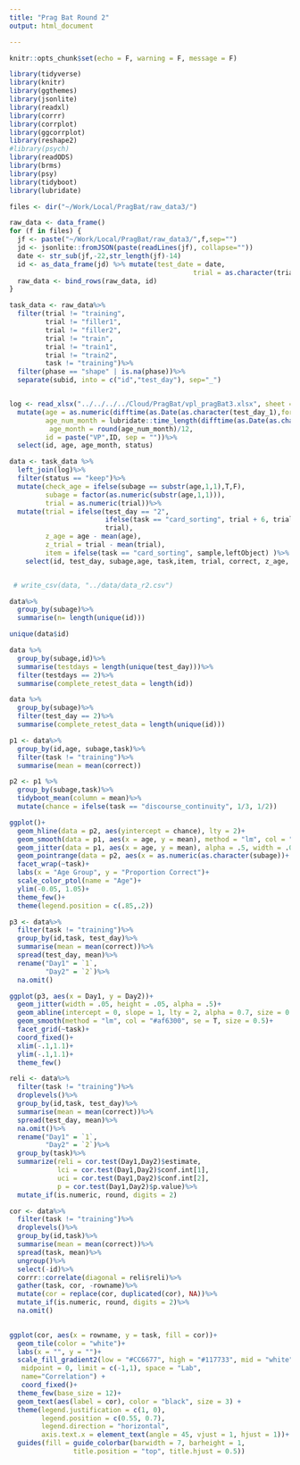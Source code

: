 ```yaml
---
title: "Prag Bat Round 2"
output: html_document

---
```


```r
knitr::opts_chunk$set(echo = F, warning = F, message = F)

library(tidyverse)
library(knitr)
library(ggthemes)
library(jsonlite)
library(readxl)
library(corrr)
library(corrplot)
library(ggcorrplot)
library(reshape2)
#library(psych)
library(readODS)
library(brms)
library(psy)
library(tidyboot)
library(lubridate)

```

```r
files <- dir("~/Work/Local/PragBat/raw_data3/")

raw_data <- data_frame()
for (f in files) {
  jf <- paste("~/Work/Local/PragBat/raw_data3/",f,sep="")
  jd <- jsonlite::fromJSON(paste(readLines(jf), collapse=""))
  date <- str_sub(jf,-22,str_length(jf)-14)
  id <- as_data_frame(jd) %>% mutate(test_date = date,
                                              trial = as.character(trial))
  raw_data <- bind_rows(raw_data, id)
}

task_data <- raw_data%>%
  filter(trial != "training",
         trial != "filler1",
         trial != "filler2",
         trial != "train",
         trial != "train1",
         trial != "train2",
         task != "training")%>%
  filter(phase == "shape" | is.na(phase))%>%
  separate(subid, into = c("id","test_day"), sep="_")


log <- read_xlsx("../../../../Cloud/PragBat/vpl_pragBat3.xlsx", sheet = 1)%>%
  mutate(age = as.numeric(difftime(as.Date(as.character(test_day_1),format="%Y%m%d"), as.Date(as.character(birthday),format="%Y%m%d"), units = "days"))/365.25,
         age_num_month = lubridate::time_length(difftime(as.Date(as.character(test_day_1),format="%Y%m%d"), as.Date(as.character(birthday),format="%Y%m%d")), "month"),
          age_month = round(age_num_month)/12,
         id = paste("VP",ID, sep = ""))%>%
  select(id, age, age_month, status)

data <- task_data %>%
  left_join(log)%>%
  filter(status == "keep")%>%
  mutate(check_age = ifelse(subage == substr(age,1,1),T,F),
         subage = factor(as.numeric(substr(age,1,1))),
         trial = as.numeric(trial))%>%
  mutate(trial = ifelse(test_day == "2", 
                        ifelse(task == "card_sorting", trial + 6, trial +5),
                        trial),
         z_age = age - mean(age),
         z_trial = trial - mean(trial),
         item = ifelse(task == "card_sorting", sample,leftObject) )%>%
    select(id, test_day, subage,age, task,item, trial, correct, z_age, z_trial)


 # write_csv(data, "../data/data_r2.csv")
```

```r
data%>%
  group_by(subage)%>%
  summarise(n= length(unique(id)))
```


```r
unique(data$id)

```


```r
data %>%
  group_by(subage,id)%>%
  summarise(testdays = length(unique(test_day)))%>%
  filter(testdays == 2)%>%
  summarise(complete_retest_data = length(id))

data %>%
  group_by(subage)%>%
  filter(test_day == 2)%>%
  summarise(complete_retest_data = length(unique(id)))
```

```r
p1 <- data%>%
  group_by(id,age, subage,task)%>%
  filter(task != "training")%>%
  summarise(mean = mean(correct))

p2 <- p1 %>%
  group_by(subage,task)%>%
  tidyboot_mean(column = mean)%>%
  mutate(chance = ifelse(task == "discourse_continuity", 1/3, 1/2))

ggplot()+
  geom_hline(data = p2, aes(yintercept = chance), lty = 2)+
  geom_smooth(data = p1, aes(x = age, y = mean), method = "lm", col = "black", size = 1)+
  geom_jitter(data = p1, aes(x = age, y = mean), alpha = .5, width = .05, height = .01)+
  geom_pointrange(data = p2, aes(x = as.numeric(as.character(subage))+.5, y = mean, ymin = ci_lower, ymax = ci_upper, col = subage))+
  facet_wrap(~task)+
  labs(x = "Age Group", y = "Proportion Correct")+
  scale_color_ptol(name = "Age")+
  ylim(-0.05, 1.05)+
  theme_few()+
  theme(legend.position = c(.85,.2))

```





```r
p3 <- data%>%
  filter(task != "training")%>%
  group_by(id,task, test_day)%>%
  summarise(mean = mean(correct))%>%
  spread(test_day, mean)%>%
  rename("Day1" = `1`,
         "Day2" = `2`)%>%
  na.omit()

ggplot(p3, aes(x = Day1, y = Day2))+
  geom_jitter(width = .05, height = .05, alpha = .5)+
  geom_abline(intercept = 0, slope = 1, lty = 2, alpha = 0.7, size = 0.5)+
  geom_smooth(method = "lm", col = "#af6300", se = T, size = 0.5)+
  facet_grid(~task)+
  coord_fixed()+
  xlim(-.1,1.1)+
  ylim(-.1,1.1)+
  theme_few()

```

```r
reli <- data%>%
  filter(task != "training")%>%
  droplevels()%>%
  group_by(id,task, test_day)%>%
  summarise(mean = mean(correct))%>%
  spread(test_day, mean)%>%
  na.omit()%>%
  rename("Day1" = `1`,
         "Day2" = `2`)%>%
  group_by(task)%>%
  summarize(reli = cor.test(Day1,Day2)$estimate,
            lci = cor.test(Day1,Day2)$conf.int[1],
            uci = cor.test(Day1,Day2)$conf.int[2],
            p = cor.test(Day1,Day2)$p.value)%>%
  mutate_if(is.numeric, round, digits = 2)
```


```r
cor <- data%>%
  filter(task != "training")%>%
  droplevels()%>%
  group_by(id,task)%>%
  summarise(mean = mean(correct))%>%
  spread(task, mean)%>%
  ungroup()%>%
  select(-id)%>%
  corrr::correlate(diagonal = reli$reli)%>%
  gather(task, cor, -rowname)%>%
  mutate(cor = replace(cor, duplicated(cor), NA))%>%
  mutate_if(is.numeric, round, digits = 2)%>%
  na.omit()
  

ggplot(cor, aes(x = rowname, y = task, fill = cor))+
  geom_tile(color = "white")+
  labs(x = "", y = "")+
  scale_fill_gradient2(low = "#CC6677", high = "#117733", mid = "white", 
   midpoint = 0, limit = c(-1,1), space = "Lab", 
   name="Correlation") +
   coord_fixed()+
  theme_few(base_size = 12)+
  geom_text(aes(label = cor), color = "black", size = 3) +
  theme(legend.justification = c(1, 0),
        legend.position = c(0.55, 0.7),
        legend.direction = "horizontal",
        axis.text.x = element_text(angle = 45, vjust = 1, hjust = 1))+
  guides(fill = guide_colorbar(barwidth = 7, barheight = 1,
                title.position = "top", title.hjust = 0.5))
```



